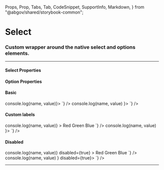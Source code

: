  Props,
  Prop,
  Tabs,
  Tab,
  CodeSnippet,
  SupportInfo,
  Markdown,
} from "@abgov/shared/storybook-common";

<Meta title="Components/Select" />

# Select

### Custom wrapper around the native select and options elements.

---

#### Select Properties

<Props showTabs={true}>
  <Prop
    name="name"
    type="string"
    description="Property name. This value must match the children's name."
    required="true"
  />
  <Prop
    name="value"
    type="string"
    description="Value contained within the onChange event. Will be what is displayed if no label is provided."
    required="true"
  />
  <Prop
    name="disabled"
    type="boolean"
    defaultValue="false"
    description="Disable this control. It will not receive focus or events"
  />
  <Prop
    name="error"
    type="boolean"
    defaultValue="false"
    description="Sets the input to an error state"
  />
  <Prop
    name="ariaLabel"
    type="string"
    description="Defines how the input will be translated for the screen reader. If not specified it will fall back to the name"
  />
  <Prop
    name="onChange"
    lang="react"
    type="(name: string, value: string) => void"
    required={true}
    description="Callback function invoked when select is changed."
  />
</Props>

#### Option Properties

<Props showTabs={true}>
  <Prop
    name="name"
    type="string"
    description="Property name. This value must match the parents's name."
    required="true"
  />
  <Prop
    name="value"
    type="string"
    description="The value of the item. This value will be contained within the onChange event"
    required="true"
  />
  <Prop
    name="label"
    type="string"
    description="The displayed value within the selection box. The `value` property is the fallback value."
  />
</Props>

#### Basic

<Story name="Basic">
  <GoASelect name="basic" onChange={(name, value) => console.log(name, value)}>
    <GoAOption name="basic" value="red" />
    <GoAOption name="basic" value="green" />
    <GoAOption name="basic" value="blue" />
  </GoASelect>
</Story>

<Tabs>
  <Tab label="Angular">
    <CodeSnippet
      lang="html"
      code={`
    <goa-select goaValue name="basic" [formControl]="color" [value]="color.value">
      <goa-option name="basic" value="red" />
      <goa-option name="basic" value="green" />
      <goa-option name="basic" value="blue" />
    </goa-select>
    `}
    />
    <CodeSnippet
      lang="ts"
      code={`
        export class MyComponent {
          color = new FormControl("");
        }
    `}
    />
  </Tab>
  <Tab label="React">
    <CodeSnippet
      lang="tsx"
      code={`
    <GoASelect name="basic" onChange={(name, value) => console.log(name, value) }>
      <GoAOption name="basic" value="red" />
      <GoAOption name="basic" value="green" />
      <GoAOption name="basic" value="blue" />
    </GoASelect>
    `}
    />
  </Tab>
</Tabs>

#### Custom labels

<Story name="Custom Labels">
  <GoASelect
    name="custom-label"
    onChange={(name, value) => console.log(name, value)}
  >
    <GoAOption name="custom-label" label="Red" value="red" />
    <GoAOption name="custom-label" label="Green" value="green" />
    <GoAOption name="custom-label" label="Blue" value="blue" />
  </GoASelect>
</Story>

<Tabs>
  <Tab label="Angular">
    <CodeSnippet
      lang="html"
      code={`
    <goa-select goaValue name="custom-label" [formControl]="color" [value]="color.value">
      <goa-option name="custom-label" value="red">Red</goa-option>
      <goa-option name="custom-label" value="green">Green</goa-option>
      <goa-option name="custom-label" value="blue">Blue</goa-option>
    </goa-select>
    `}
    />
    <CodeSnippet
      lang="ts"
      code={`
        export class MyComponent {
          color = new FormControl("");
        }
    `}
    />
  </Tab>
  <Tab label="React">
    <CodeSnippet
      lang="tsx"
      code={`
    <GoASelect name="custom-label" onChange={(name, value) => console.log(name, value) }>
      <GoAOption name="custom-label" label="Red" value="red" />
      <GoAOption name="custom-label" label="Green" value="green" />
      <GoAOption name="custom-label" label="Blue" value="blue" />
    </GoASelect>
    `}
    />
  </Tab>
</Tabs>

#### Disabled

<Story name="Disabled">
  <GoASelect
    name="disabled"
    onChange={(name, value) => console.log(name, value)}
    disabled={true}
  >
    <GoAOption name="disabled" label="Red" value="red" />
    <GoAOption name="disabled" label="Green" value="green" />
    <GoAOption name="disabled" label="Blue" value="blue" />
  </GoASelect>
</Story>

<Tabs>
  <Tab label="Angular">
    <CodeSnippet
      lang="html"
      code={`
    <goa-select goaValue name="disabled" [formControl]="color" [value]="color.value" disabled="true">
      <goa-option name="disabled" value="red">Red</goa-option>
      <goa-option name="disabled" value="green">Green</goa-option>
      <goa-option name="disabled" value="blue">Blue</goa-option>
    </goa-select>
    `}
    />
    <CodeSnippet
      lang="ts"
      code={`
        export class MyComponent {
          color = new FormControl("");
        }
    `}
    />
  </Tab>
  <Tab label="React">
    <CodeSnippet
      lang="tsx"
      code={`
    <GoASelect name="disabled" onChange={(name, value) => console.log(name, value) } disabled={true}>
      <GoAOption name="disabled" label="Red" value="red" />
      <GoAOption name="disabled" label="Green" value="green" />
      <GoAOption name="disabled" label="Blue" value="blue" />
    </GoASelect>
    `}
    />
  </Tab>
</Tabs>

---

<SupportInfo />
